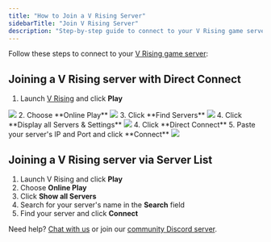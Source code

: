 ```yaml
---
title: "How to Join a V Rising Server"
sidebarTitle: "Join V Rising Server"
description: "Step-by-step guide to connect to your V Rising game server."
---
```


Follow these steps to connect to your [V Rising game server](https://berrybyte.net/v-rising-server-hosting):

## Joining a V Rising server with Direct Connect

1. Launch [V Rising](https://store.steampowered.com/app/1604030/V_Rising/) and click **Play** 
<Frame>
  <img src="/images/vrising-play.png" />
</Frame>
2. Choose **Online Play**
<Frame>
  <img src="/images/vrising-onlineplay.png" />
</Frame>
3. Click **Find Servers**
<Frame>
  <img src="/images/vrising-findservers.png" />
</Frame>
4. Click **Display all Servers & Settings**
<Frame>
  <img src="/images/vrising-displayallserversandsettings.png" />
</Frame>
4. Click **Direct Connect**
5. Paste your server's IP and Port and click **Connect**
<Frame>
  <img src="/images/vrising-directconnecttoserver.png" />
</Frame>

## Joining a V Rising server via Server List

1. Launch V Rising and click **Play** 
2. Choose  **Online Play** 
3. Click **Show all Servers**
4. Search for your server's name in the **Search** field
5. Find your server and click **Connect**

Need help? [Chat with us](https://berrybyte.net/contact) or join our [community Discord server](https://discord.com/invite/Pv8DMpXtma).